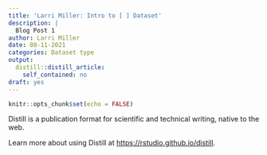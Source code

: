 ```yaml
---
title: 'Larri Miller: Intro to [ ] Dataset'
description: |
  Blog Post 1
author: Larri Miller
date: 08-11-2021
categories: Dataset type
output:
  distill::distill_article:
    self_contained: no
draft: yes
---
```



```r
knitr::opts_chunk$set(echo = FALSE)
```

Distill is a publication format for scientific and technical writing, native to the web.

Learn more about using Distill at <https://rstudio.github.io/distill>.


